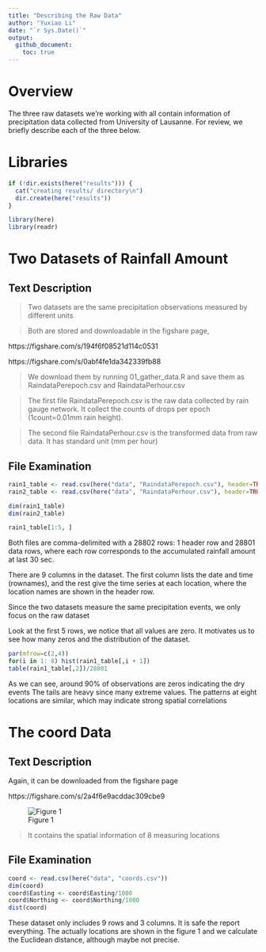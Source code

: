 ```yaml
---
title: "Describing the Raw Data"
author: "Yuxiao Li"
date: "`r Sys.Date()`"
output: 
  github_document:
    toc: true
---
```


# Overview

The three raw datasets we're working with all contain 
information of precipitation data collected from University of Lausanne.
For review, we briefly describe each of the three below.

# Libraries
```r
if (!dir.exists(here("results"))) {
  cat("creating results/ directory\n")
  dir.create(here("results"))
}
```



```r

library(here)
library(readr)

```

# Two Datasets of Rainfall Amount

## Text Description

> Two datasets are the same precipitation observations measured by different units

> Both are stored and downloadable in the figshare page, 

https://figshare.com/s/194f6f08521d114c0531

https://figshare.com/s/0abf4fe1da342339fb88


> We download them by running 01_gather_data.R and save them as 
RaindataPerepoch.csv and RaindataPerhour.csv

> The first file RaindataPerepoch.csv is the raw data collected by rain gauge network.
It collect the counts of drops per epoch (1count=0.01mm rain height).

> The second file RaindataPerhour.csv is the transformed data from raw data.
It has standard unit (mm per hour)

## File Examination

```r

rain1_table <- read.csv(here("data", "RaindataPerepoch.csv"), header=TRUE)
rain2_table <- read.csv(here("data", "RaindataPerhour.csv"), header=TRUE)

dim(rain1_table)
dim(rain2_table)

rain1_table[1:5, ]

```

Both files are comma-delimited with a 28802 rows: 1 header row and 28801 data rows, 
where each row corresponds to the accumulated rainfall amount at last 30 sec.

There are 9 columns in the dataset. The first column lists the date and time
(rownames), and the rest give the time series at each location, 
where the location names are shown in the header row.

Since the two datasets measure the same precipitation events, 
we only focus on the raw dataset

Look at the first 5 rows, we notice that all values are zero. 
It motivates us to see how many zeros and the distribution of the dataset.

```r
par(mfrow=c(2,4))
for(i in 1: 8) hist(rain1_table[,i + 1])
table(rain1_table[,2])/28801
```

As we can see, around 90% of observations are zeros indicating the dry events
The tails are heavy since many extreme values. 
The patterns at eight locations are similar, which may indicate strong spatial correlations

# The coord Data

## Text Description

Again, it can be downloaded from the figshare page

https://figshare.com/s/2a4f6e9acddac309cbe9

![Figure 1](../data/location.png)


> It contains the spatial information of 8 measuring locations

## File Examination

```r

coord <- read.csv(here("data", "coords.csv"))
dim(coord)
coord$Easting <- coord$Easting/1000
coord$Northing <- coord$Northing/1000
dist(coord)
```

These dataset only includes 9 rows and 3 columns. 
It is safe the report everything. The actually locations are shown in the figure 1
and we calculate the Euclidean distance, although maybe not precise.